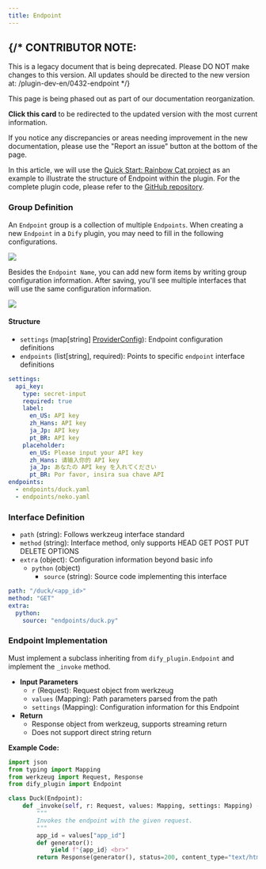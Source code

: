 ```yaml
---
title: Endpoint
---
```




{/* 
  CONTRIBUTOR NOTE:
  ----------------
  This is a legacy document that is being deprecated.
  Please DO NOT make changes to this version.
  All updates should be directed to the new version at:
  /plugin-dev-en/0432-endpoint
*/}

<Card title="This Documentation is Being Deprecated" icon="circle-exclamation" href="/plugin-dev-en/0432-endpoint">
  <p>This page is being phased out as part of our documentation reorganization.</p>
  
  <p><strong>Click this card</strong> to be redirected to the updated version with the most current information.</p>
  
  <p>If you notice any discrepancies or areas needing improvement in the new documentation, please use the "Report an issue" button at the bottom of the page.</p>
</Card>

In this article, we will use the [Quick Start: Rainbow Cat project](../quick-start/develop-plugins/extension-plugin) as an example to illustrate the structure of Endpoint within the plugin. For the complete plugin code, please refer to the [GitHub repository](https://github.com/langgenius/dify-plugin-sdks/tree/main/python/examples/neko).

### **Group Definition**

An `Endpoint` group is a collection of multiple `Endpoints`. When creating a new `Endpoint` in a `Dify` plugin, you may need to fill in the following configurations.

![](https://assets-docs.dify.ai/2024/11/763dbf86e4319591415dc5a1b6948ccb.png)

Besides the `Endpoint Name`, you can add new form items by writing group configuration information. After saving, you'll see multiple interfaces that will use the same configuration information.

![](https://assets-docs.dify.ai/2024/11/b778b7093b7df0dc80a476c65ddcbe58.png)

#### **Structure**

* `settings` (map\[string] [ProviderConfig](general-specifications.md#providerconfig)): Endpoint configuration definitions
* `endpoints` (list\[string], required): Points to specific `endpoint` interface definitions

```yaml
settings:
  api_key:
    type: secret-input
    required: true
    label:
      en_US: API key
      zh_Hans: API key
      ja_Jp: API key
      pt_BR: API key
    placeholder:
      en_US: Please input your API key
      zh_Hans: 请输入你的 API key
      ja_Jp: あなたの API key を入れてください
      pt_BR: Por favor, insira sua chave API
endpoints:
  - endpoints/duck.yaml
  - endpoints/neko.yaml
```

### **Interface Definition**

* `path` (string): Follows werkzeug interface standard
* `method` (string): Interface method, only supports HEAD GET POST PUT DELETE OPTIONS
* `extra` (object): Configuration information beyond basic info
  * `python` (object)
    * `source` (string): Source code implementing this interface

```yaml
path: "/duck/<app_id>"
method: "GET"
extra:
  python:
    source: "endpoints/duck.py"
```

### **Endpoint Implementation**

Must implement a subclass inheriting from `dify_plugin.Endpoint` and implement the `_invoke` method.

* **Input Parameters**
  * `r` (Request): Request object from werkzeug
  * `values` (Mapping): Path parameters parsed from the path
  * `settings` (Mapping): Configuration information for this Endpoint
* **Return**
  * Response object from werkzeug, supports streaming return
  * Does not support direct string return

**Example Code:**

```python
import json
from typing import Mapping
from werkzeug import Request, Response
from dify_plugin import Endpoint

class Duck(Endpoint):
    def _invoke(self, r: Request, values: Mapping, settings: Mapping) -> Response:
        """
        Invokes the endpoint with the given request.
        """
        app_id = values["app_id"]
        def generator():
            yield f"{app_id} <br>"
        return Response(generator(), status=200, content_type="text/html")
```
